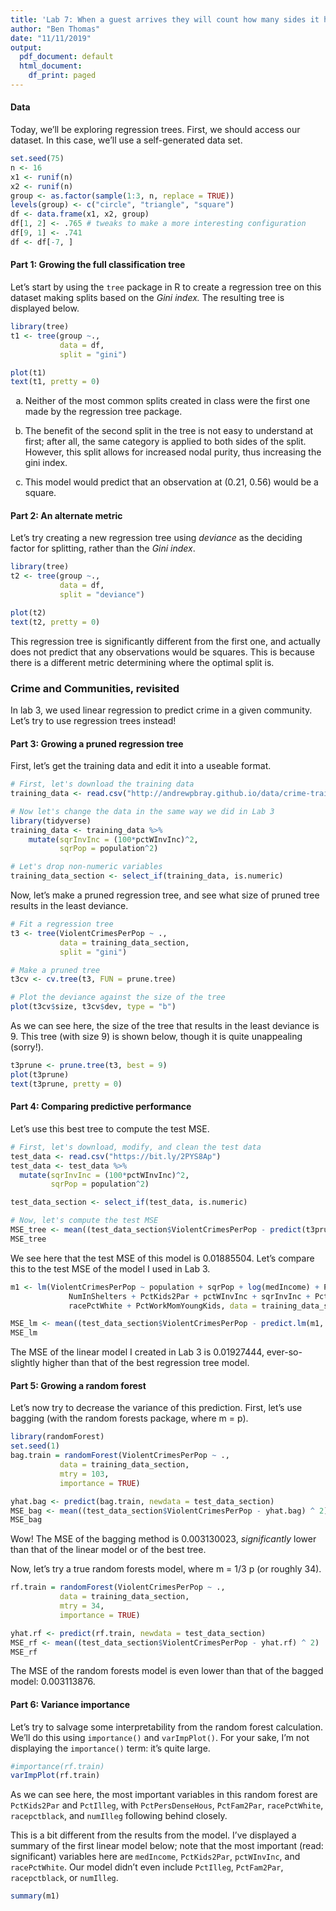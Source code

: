```yaml
---
title: 'Lab 7: When a guest arrives they will count how many sides it has on'
author: "Ben Thomas"
date: "11/11/2019"
output:
  pdf_document: default
  html_document:
    df_print: paged
---
```


\frenchspacing

#### Data

Today, we'll be exploring regression trees. First, we should access our dataset. In this case, we'll use a self-generated data set. 

```r
set.seed(75)
n <- 16
x1 <- runif(n)
x2 <- runif(n)
group <- as.factor(sample(1:3, n, replace = TRUE))
levels(group) <- c("circle", "triangle", "square")
df <- data.frame(x1, x2, group)
df[1, 2] <- .765 # tweaks to make a more interesting configuration
df[9, 1] <- .741
df <- df[-7, ]
```

#### Part 1: Growing the full classification tree

Let's start by using the `tree` package in R to create a regression tree on this dataset making splits based on the *Gini index.* The resulting tree is displayed below.  

```r
library(tree)
t1 <- tree(group ~., 
           data = df, 
           split = "gini")
```

```r
plot(t1)
text(t1, pretty = 0)
```

a. Neither of the most common splits created in class were the first one made by the regression tree package. 

b. The benefit of the second split in the tree is not easy to understand at first; after all, the same category is applied to both sides of the split. However, this split allows for increased nodal purity, thus increasing the gini index. 

c. This model would predict that an observation at (0.21, 0.56) would be a square. 

#### Part 2: An alternate metric

Let's try creating a new regression tree using *deviance* as the deciding factor for splitting, rather than the *Gini index*. 

```r
library(tree)
t2 <- tree(group ~., 
           data = df, 
           split = "deviance")
```

```r
plot(t2)
text(t2, pretty = 0)
```

This regression tree is significantly different from the first one, and actually does not predict that any observations would be squares. This is because there is a different metric determining where the optimal split is.

### Crime and Communities, revisited

In lab 3, we used linear regression to predict crime in a given community. Let's try to use regression trees instead! 

#### Part 3: Growing a pruned regression tree

First, let's get the training data and edit it into a useable format. 

```r
# First, let's download the training data
training_data <- read.csv("http://andrewpbray.github.io/data/crime-train.csv")

# Now let's change the data in the same way we did in Lab 3
library(tidyverse)
training_data <- training_data %>%
    mutate(sqrInvInc = (100*pctWInvInc)^2,
           sqrPop = population^2)

# Let's drop non-numeric variables
training_data_section <- select_if(training_data, is.numeric)
```

Now, let's make a pruned regression tree, and see what size of pruned tree results in the least deviance. 

```r
# Fit a regression tree
t3 <- tree(ViolentCrimesPerPop ~ .,
           data = training_data_section,
           split = "gini")

# Make a pruned tree
t3cv <- cv.tree(t3, FUN = prune.tree)

# Plot the deviance against the size of the tree
plot(t3cv$size, t3cv$dev, type = "b")
```

As we can see here, the size of the tree that results in the least deviance is 9. This tree (with size 9) is shown below, though it is quite unappealing (sorry!).  

```r
t3prune <- prune.tree(t3, best = 9)
plot(t3prune)
text(t3prune, pretty = 0)
```


#### Part 4: Comparing predictive performance

Let's use this best tree to compute the test MSE. 

```r
# First, let's download, modify, and clean the test data
test_data <- read.csv("https://bit.ly/2PYS8Ap")
test_data <- test_data %>%
  mutate(sqrInvInc = (100*pctWInvInc)^2,
         sqrPop = population^2)

test_data_section <- select_if(test_data, is.numeric)

# Now, let's compute the test MSE
MSE_tree <- mean((test_data_section$ViolentCrimesPerPop - predict(t3prune, test_data_section)) ^ 2)
MSE_tree
```

We see here that the test MSE of this model is 0.01885504. Let's compare this to the test MSE of the model I used in Lab 3. 

```r
m1 <- lm(ViolentCrimesPerPop ~ population + sqrPop + log(medIncome) + PctHousOccup +
             NumInShelters + PctKids2Par + pctWInvInc + sqrInvInc + PctPersDenseHous +
             racePctWhite + PctWorkMomYoungKids, data = training_data_section)

MSE_lm <- mean((test_data_section$ViolentCrimesPerPop - predict.lm(m1, test_data_section)) ^ 2)
MSE_lm
```

The MSE of the linear model I created in Lab 3 is 0.01927444, ever-so-slightly higher than that of the best regression tree model. 

#### Part 5: Growing a random forest

Let's now try to decrease the variance of this prediction. First, let's use bagging (with the random forests package, where m = p). 

```r
library(randomForest)
set.seed(1)
bag.train = randomForest(ViolentCrimesPerPop ~ .,
           data = training_data_section,
           mtry = 103,
           importance = TRUE)
```

```r
yhat.bag <- predict(bag.train, newdata = test_data_section)
MSE_bag <- mean((test_data_section$ViolentCrimesPerPop - yhat.bag) ^ 2)
MSE_bag
```

Wow! The MSE of the bagging method is 0.003130023, *significantly* lower than that of the linear model or of the best tree. 

Now, let's try a true random forests model, where m = 1/3 p (or roughly 34). 

```r
rf.train = randomForest(ViolentCrimesPerPop ~ .,
           data = training_data_section,
           mtry = 34,
           importance = TRUE)
```

```r
yhat.rf <- predict(rf.train, newdata = test_data_section)
MSE_rf <- mean((test_data_section$ViolentCrimesPerPop - yhat.rf) ^ 2)
MSE_rf
```

The MSE of the random forests model is even lower than that of the bagged model: 0.003113876. 

#### Part 6: Variance importance

Let's try to salvage some interpretability from the random forest calculation. We'll do this using `importance()` and `varImpPlot()`. For your sake, I'm not displaying the `importance()` term: it's quite large. 

```r
#importance(rf.train)
varImpPlot(rf.train)
```

As we can see here, the most important variables in this random forest are `PctKids2Par` and `PctIlleg`, with `PctPersDenseHous`, `PctFam2Par`, `racePctWhite`, `racepctblack`, and `numIlleg` following behind closely. 

This is a bit different from the results from the model. I've displayed a summary of the first linear model below; note that the most important (read: significant) variables here are `medIncome`, `PctKids2Par`, `pctWInvInc`, and `racePctWhite`. Our model didn't even include `PctIlleg`, `PctFam2Par`, `racepctblack`, or `numIlleg`. 

```r
summary(m1)
```
